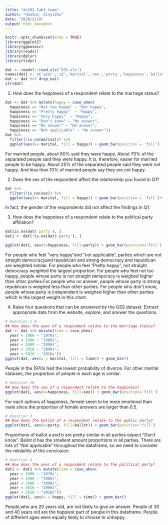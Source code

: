 ```yaml
---
title: "ds202_lab3_team"
author: "HanSun, XinyiZhu"
date: "2020/2/19"
output: html_document
---
```


```r
knitr::opts_chunk$set(echo = TRUE)
library(ggplot2)
library(ggmosaic)
library(readxl)
library(dplyr)
library(tidyr)
```
```r
dat <- readxl::read_xls('GSS.xls')
names(dat) <- c('year','id','marital','sex','party','happiness','ballot')
dat <- dat %>% drop_na()
str(dat)
```
1. How does the happiness of a respondent relate to the marriage status?
```r

dat <- dat %>% mutate(happy = case_when(
  happiness == "Not too happy" ~ "Not happy",
  happiness == "Pretty happy"  ~ "Happy",
  happiness == "Very happy"  ~ "Happy",
  happiness == "Don't know" ~ "No answer",
  happiness == "No answer" ~ "No answer",
  happiness == "Not applicable" ~ "No answer"))
dat %>% 
  filter(!is.na(marital)) %>%
  ggplot(aes(x= marital, fill = happy)) + geom_bar(position = 'fill')
```

For married people, about 80% said they were happy. About 70% of the separated people said they were happy. It is, therefore, easier for married people to be happy. About 25% of the separated people said they were not happy. And less than 10% of married people say they are not happy.

2. Does the sex of the respondent affect the relationship you found in Q1?
```r
dat %>% 
  filter(!is.na(sex)) %>%
  ggplot(aes(x= marital, fill = happy)) + geom_bar(position = 'fill')+facet_grid(~sex)
```

In fact, the gender of the respondents did not affect the findings in Q1.

3. How does the happniess of a respondent relate to the political party affiliation?
```r
dat[is.na(dat$`party`), ]
dat1 <- dat[!is.na(dat$'party'), ]

ggplot(dat1, aes(x=happiness, fill=party)) + geom_bar(position='fill')
```

For people who feel "very happy"and "not applicable", parties which are not straight democracyand republican and strong democracy and republican are weighted similar. For people who feel "Pretty happy", not straight democracy weighted the largest proportion. For people who feel not too happy, people whose party is not straight dempcracy is weighed higher than other parties.For people who no answer, people whose party is strong republican is weighed less than other parties. For people who don't know, people whose party is independent is weighed higher than other parties which is the largest weight in this chart.


4. Raise four questions that can be answered by the GSS dataset. Extract appropriate data from the website, explore, and answer the questions.
```r
# Question 1 #
## How does the year of a respondent relate to the marriage status?
dat <- dat %>% mutate(time = case_when(
  year < 1980 ~ "1970s",
  year < 1990 ~ "1980s",
  year < 2000 ~ "1990s",
  year < 2010 ~ "2000s",
  year < 2020 ~ "2010s"))
ggplot(dat, aes(x = marital, fill = time)) + geom_bar()
```

People in the 1970s had the lowest probability of divorce. For other marital statuses, the proportion of people in each age is similar.

```r
# Question 2#
## How does the sex of a respondent relate to the happiness?
ggplot(dat1, aes(x=happiness, fill=sex)) + geom_bar(position='fill')

```

For each options of happiness, female seem to be more emotional than male since the proportion of female answers are larger than 0.5.


```r
# Question 3
## How does the ballet of a respondent relate to the public party?
ggplot(dat1, aes(x=party, fill=ballot)) + geom_bar(position='fill')
```

Proportions of ballot a and b are pretty similar in all parties expect "Don't know". Ballot d has the smallest amount proportions in all parties. There are lots of "Not applicable" throughout the dataframe, so we need to consider the reliability of the conclusion.

```r
# Question 4
## How does the year of a respondent relate to the political party?
dat1 <- dat1 %>% mutate(time = case_when(
  year < 1980 ~ "1970s",
  year < 1990 ~ "1980s",
  year < 2000 ~ "1990s",
  year < 2010 ~ "2000s",
  year < 2020 ~ "2010s"))
ggplot(dat1, aes(x = happy, fill = time)) + geom_bar()
```

People,who are 20 years old, are not likely to give an answer.  People of 30 and 40 years old are the happiest part of people in this dataframe. People of different ages were equally likely to choose to unhappy.
